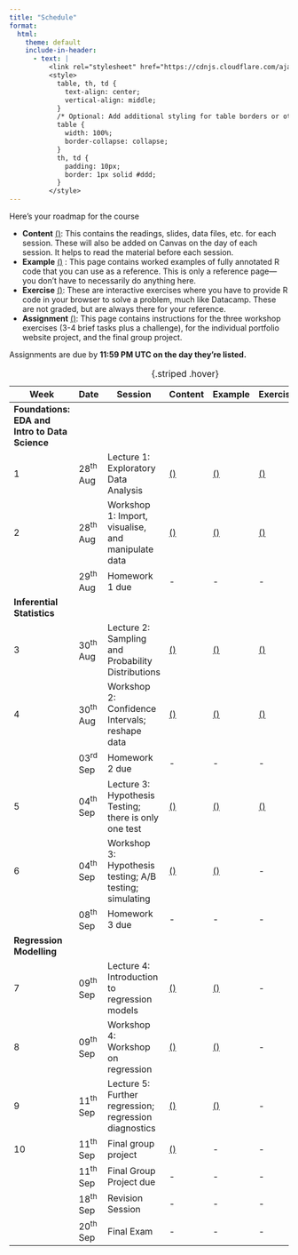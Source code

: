 ```yaml
---
title: "Schedule"
format:
  html:
    theme: default
    include-in-header:
      - text: |
          <link rel="stylesheet" href="https://cdnjs.cloudflare.com/ajax/libs/font-awesome/6.5.0/css/all.min.css">
          <style>
            table, th, td {
              text-align: center;
              vertical-align: middle;
            }
            /* Optional: Add additional styling for table borders or other preferences */
            table {
              width: 100%;
              border-collapse: collapse;
            }
            th, td {
              padding: 10px;
              border: 1px solid #ddd;
            }
          </style>
---
```



Here’s your roadmap for the course

* **Content** [(<span class="fa-solid fa-book-open-reader"></span>)](Content.qmd): This contains the readings, slides, data files, etc. for each session. These will also be added on Canvas on the day of each session. It helps to read the material before each session.
* **Example** [(<span class="fa-solid fa-laptop-code"></span>)](Examples.qmd) : This page contains worked examples of fully annotated R code that you can use as a reference. This is only a reference page—you don’t have to necessarily do anything here.
* **Exercise** [(<span class="fa-solid fa-chalkboard-user"></span>)](Exercises.qmd): These are interactive exercises where you have to provide R code in your browser to solve a problem, much like Datacamp. These are not graded, but are always there for your reference.
* **Assignment** [(<span class="fa-solid fa-pen-ruler"></span>)](Assignments.qmd): This page contains instructions for the three workshop exercises (3-4 brief tasks plus a challenge), for the individual portfolio website project, and the final group project. 



Assignments are due by **11:59 PM UTC on the day they’re listed.**



| Week | Date             | Session                                                   | Content | Example | Exercise | Assignment    |
|------|------------------|-----------------------------------------------------------|---------|---------|----------|---------------|
| **Foundations: EDA and Intro to Data Science** |
| 1    | 28^th^ Aug | Lecture 1: Exploratory Data Analysis                      | [(<span class="fa-solid fa-book-open-reader"></span>)](Content.qmd) | [(<span class="fa-solid fa-laptop-code"></span>)](Examples.qmd) | [(<span class="fa-solid fa-chalkboard-user"></span>)](Exercises.qmd) | - |
| 2    | 28^th^ Aug | Workshop 1: Import, visualise, and manipulate data        | [(<span class="fa-solid fa-book-open-reader"></span>)](Content.qmd) | [(<span class="fa-solid fa-laptop-code"></span>)](Examples.qmd) | [(<span class="fa-solid fa-chalkboard-user"></span>)](Exercises.qmd) | - |
|      | 29^th^ Aug |                   Homework 1 due                          | -  | -  | - | [(<span class="fa-solid fa-pen-ruler"></span>)](Assignments.qmd) |
| **Inferential Statistics**                                                                                                          |
| 3    | 30^th^ Aug | Lecture 2: Sampling and Probability Distributions          | [(<span class="fa-solid fa-book-open-reader"></span>)](Content.qmd) | [(<span class="fa-solid fa-laptop-code"></span>)](Examples.qmd) | [(<span class="fa-solid fa-chalkboard-user"></span>)](Exercises.qmd) | - |
| 4    | 30^th^ Aug | Workshop 2: Confidence Intervals; reshape data             | [(<span class="fa-solid fa-book-open-reader"></span>)](Content.qmd) | [(<span class="fa-solid fa-laptop-code"></span>)](Examples.qmd) | [(<span class="fa-solid fa-chalkboard-user"></span>)](Exercises.qmd) | - |
|      | 03^rd^ Sep |                    Homework 2 due                          | -  | -  | - | [(<span class="fa-solid fa-pen-ruler"></span>)](Assignments.qmd) |
| 5    | 04^th^ Sep | Lecture 3: Hypothesis Testing; there is only one test      | [(<span class="fa-solid fa-book-open-reader"></span>)](Content.qmd) | [(<span class="fa-solid fa-laptop-code"></span>)](Examples.qmd) | [(<span class="fa-solid fa-chalkboard-user"></span>)](Exercises.qmd) | - |
| 6    | 04^th^ Sep | Workshop 3: Hypothesis testing; A/B testing; simulating    | [(<span class="fa-solid fa-book-open-reader"></span>)](Content.qmd) | [(<span class="fa-solid fa-laptop-code"></span>)](Examples.qmd) | - | - |
|      | 08^th^ Sep |                    Homework 3 due                         | -  | -  | - | [(<span class="fa-solid fa-pen-ruler"></span>)](Assignments.qmd) |
| **Regression Modelling**                                                                                                            |
| 7    | 09^th^ Sep | Lecture 4: Introduction to regression models              | [(<span class="fa-solid fa-book-open-reader"></span>)](Content.qmd) | [(<span class="fa-solid fa-laptop-code"></span>)](Examples.qmd) | - | - |
| 8    | 09^th^ Sep | Workshop 4: Workshop on regression                        | [(<span class="fa-solid fa-book-open-reader"></span>)](Content.qmd) | [(<span class="fa-solid fa-laptop-code"></span>)](Examples.qmd) | - | - |
| 9    | 11^th^ Sep | Lecture 5: Further regression; regression diagnostics     | [(<span class="fa-solid fa-book-open-reader"></span>)](Content.qmd) | [(<span class="fa-solid fa-laptop-code"></span>)](Examples.qmd) | - | - |
| 10   | 11^th^ Sep | Final group project                                       | [(<span class="fa-solid fa-book-open-reader"></span>)](Content.qmd) | - | - | - |
|      | 11^th^ Sep|            Final Group Project due                         | -  | -  | - | [(<span class="fa-solid fa-pen-ruler"></span>)](Assignments.qmd) |
|      | 18^th^ Sep | Revision Session                                          | -  | -  | - | - |
|      | 20^th^ Sep | Final Exam                                                | -  | -  | - | [(<span class="fa-solid fa-pen-ruler"></span>)](Assignments.qmd) |


: {.striped .hover}

